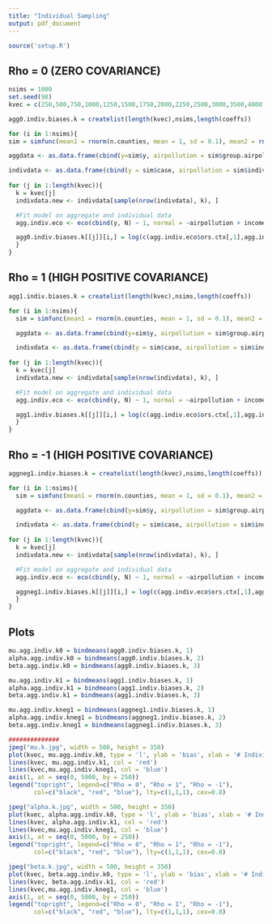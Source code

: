 ```yaml
---
title: "Individual Sampling"
output: pdf_document
---
```


```r
source('setup.R')
```

## Rho = 0 (ZERO COVARIANCE)
```r
nsims = 1000
set.seed(98)
kvec = c(250,500,750,1000,1250,1500,1750,2000,2250,2500,3000,3500,4000,4500,5000)

agg0.indiv.biases.k = createlist(length(kvec),nsims,length(coeffs))

for (i in 1:nsims){
sim = simfunc(mean1 = rnorm(n.counties, mean = 1, sd = 0.1), mean2 = rnorm(n.counties, mean = 1, sd = 0.1), N = 100, mu = rep(0.05, n.counties), alpha = 1, beta = 2, rho = 0)

aggdata <- as.data.frame(cbind(y=sim$y, airpollution = sim$group.airpollution, income = sim$group.income))

indivdata <- as.data.frame(cbind(y = sim$case, airpollution = sim$indiv.airpollution, income = sim$indiv.income))
  
for (j in 1:length(kvec)){
  k = kvec[j]
  indivdata.new <- indivdata[sample(nrow(indivdata), k), ]

  #Fit model on aggregate and individual data
  agg.indiv.eco <- eco(cbind(y, N) ~ 1, normal = ~airpollution + income, iformula = y ~ airpollution + income, data = aggdata, idata=indivdata.new)

  agg0.indiv.biases.k[[j]][i,] = log(c(agg.indiv.eco$ors.ctx[,1],agg.indiv.eco$ors.indiv[,1])) - coeffs
  }
}
```

## Rho = 1 (HIGH POSITIVE COVARIANCE)
```r
agg1.indiv.biases.k = createlist(length(kvec),nsims,length(coeffs))

for (i in 1:nsims){
  sim = simfunc(mean1 = rnorm(n.counties, mean = 1, sd = 0.1), mean2 = rnorm(n.counties, mean = 1, sd = 0.1), N = 100, mu = rep(0.05, n.counties), alpha = 1, beta = 2, rho = 1)

  aggdata <- as.data.frame(cbind(y=sim$y, airpollution = sim$group.airpollution, income = sim$group.income))

  indivdata <- as.data.frame(cbind(y = sim$case, airpollution = sim$indiv.airpollution, income = sim$indiv.income))
  
for (j in 1:length(kvec)){
  k = kvec[j]
  indivdata.new <- indivdata[sample(nrow(indivdata), k), ]

  #Fit model on aggregate and individual data
  agg.indiv.eco <- eco(cbind(y, N) ~ 1, normal = ~airpollution + income, iformula = y ~ airpollution + income, data = aggdata, idata=indivdata.new)

  agg1.indiv.biases.k[[j]][i,] = log(c(agg.indiv.eco$ors.ctx[,1],agg.indiv.eco$ors.indiv[,1])) - coeffs
  }
}
```

## Rho = -1 (HIGH POSITIVE COVARIANCE)
```r
aggneg1.indiv.biases.k = createlist(length(kvec),nsims,length(coeffs))

for (i in 1:nsims){
  sim = simfunc(mean1 = rnorm(n.counties, mean = 1, sd = 0.1), mean2 = rnorm(n.counties, mean = 1, sd = 0.1), N = 100, mu = rep(0.05, n.counties), alpha = 1, beta = 2, rho = -1)

  aggdata <- as.data.frame(cbind(y=sim$y, airpollution = sim$group.airpollution, income = sim$group.income))

  indivdata <- as.data.frame(cbind(y = sim$case, airpollution = sim$indiv.airpollution, income = sim$indiv.income))
  
for (j in 1:length(kvec)){
  k = kvec[j]
  indivdata.new <- indivdata[sample(nrow(indivdata), k), ]

  #Fit model on aggregate and individual data
  agg.indiv.eco <- eco(cbind(y, N) ~ 1, normal = ~airpollution + income, iformula = y ~ airpollution + income, data = aggdata, idata=indivdata.new)

  aggneg1.indiv.biases.k[[j]][i,] = log(c(agg.indiv.eco$ors.ctx[,1],agg.indiv.eco$ors.indiv[,1])) - coeffs
  }
}
```

## Plots
```r
mu.agg.indiv.k0 = bindmeans(agg0.indiv.biases.k, 1)
alpha.agg.indiv.k0 = bindmeans(agg0.indiv.biases.k, 2)
beta.agg.indiv.k0 = bindmeans(agg0.indiv.biases.k, 3)

mu.agg.indiv.k1 = bindmeans(agg1.indiv.biases.k, 1)
alpha.agg.indiv.k1 = bindmeans(agg1.indiv.biases.k, 2)
beta.agg.indiv.k1 = bindmeans(agg1.indiv.biases.k, 3)

mu.agg.indiv.kneg1 = bindmeans(aggneg1.indiv.biases.k, 1)
alpha.agg.indiv.kneg1 = bindmeans(aggneg1.indiv.biases.k, 2)
beta.agg.indiv.kneg1 = bindmeans(aggneg1.indiv.biases.k, 3)

##############
jpeg("mu.k.jpg", width = 500, height = 350)
plot(kvec, mu.agg.indiv.k0, type = 'l', ylab = 'bias', xlab = '# Individuals Sampled', ylim = c(-1,1), main = 'Bias of muhat', col = 'black', xaxt="n")
lines(kvec, mu.agg.indiv.k1, col = 'red')
lines(kvec,mu.agg.indiv.kneg1, col = 'blue')
axis(1, at = seq(0, 5000, by = 250))
legend("topright", legend=c("Rho = 0", "Rho = 1", "Rho = -1"),
       col=c("black", "red", "blue"), lty=c(1,1,1), cex=0.8)

jpeg("alpha.k.jpg", width = 500, height = 350)
plot(kvec, alpha.agg.indiv.k0, type = 'l', ylab = 'bias', xlab = '# Individuals Sampled', ylim = c(-1,1), main = 'Bias of alphahat', col = 'black', xaxt="n")
lines(kvec, alpha.agg.indiv.k1, col = 'red')
lines(kvec,mu.agg.indiv.kneg1, col = 'blue')
axis(1, at = seq(0, 5000, by = 250))
legend("topright", legend=c("Rho = 0", "Rho = 1", "Rho = -1"),
       col=c("black", "red", "blue"), lty=c(1,1,1), cex=0.8)

jpeg("beta.k.jpg", width = 500, height = 350)
plot(kvec, beta.agg.indiv.k0, type = 'l', ylab = 'bias', xlab = '# Individuals Sampled', ylim = c(-1,1), main = 'Bias of betahat', col = 'black', xaxt="n")
lines(kvec, beta.agg.indiv.k1, col = 'red')
lines(kvec,mu.agg.indiv.kneg1, col = 'blue')
axis(1, at = seq(0, 5000, by = 250))
legend("topright", legend=c("Rho = 0", "Rho = 1", "Rho = -1"),
       col=c("black", "red", "blue"), lty=c(1,1,1), cex=0.8)
```

